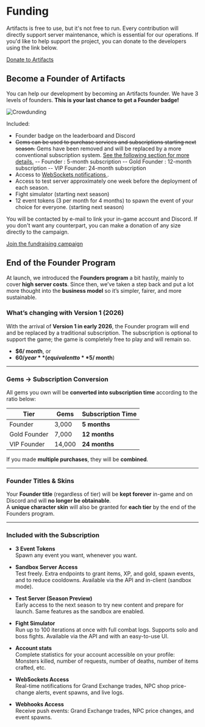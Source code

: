 
# Funding
Artifacts is free to use, but it's not free to run. Every contribution will directly support server maintenance, which is essential for our operations. If you'd like to help support the project, you can donate to the developers using the link below.

[Donate to Artifacts](https://www.paypal.com/donate?campaign_id=H6CLB9W89XPFN)

## Become a Founder of Artifacts ##
 
 You can help our development by becoming an Artifacts founder. We have 3 levels of founders. **This is your last chance to get a Founder badge!**

![Crowdunding](https://i.postimg.cc/kgkV4T6P/crowdunding2.png)

Included:
- Founder badge on the leaderboard and Discord 
- ~~Gems can be used to purchase services and subscriptions starting next season.~~  Gems have been removed and will be replaced by a more conventional subscription system.   [See the following section for more details.](/funding#end-of-the-founder-program)
-- Founder : 5-month subscription
-- Gold Founder : 12-month subscription
-- VIP Founder: 24-month subscription
- Access to [WebSockets notifications ](https://docs.artifactsmmo.com/others/websockets).
- Access to test server approximately one week before the deployment of each season.
- Fight simulator (starting next season)
- 12 event tokens (3 per month for 4 months) to spawn the event of your choice for everyone. (starting next season)

You will be contacted by e-mail to link your in-game account and Discord.
If you don't want any counterpart, you can make a donation of any size directly to the campaign.

[Join the fundraising campaign](https://www.paypal.com/donate?campaign_id=H6CLB9W89XPFN)


## End of the Founder Program

At launch, we introduced the **Founders program** a bit hastily, mainly to cover **high server costs**. Since then, we’ve taken a step back and put a lot more thought into the **business model** so it’s simpler, fairer, and more sustainable.


### What’s changing with Version 1 (2026)

With the arrival of **Version 1 in early 2026**, the Founder program will end and be replaced by a traditional subscription.  The subscription is optional to support the game; the game is completely free to play and will remain so.

- **$6/ month**, or  
- **$60/ year** (equivalent to **$5/ month**)

---

### Gems → Subscription Conversion

All gems you own will be **converted into subscription time** according to the ratio below:

| Tier         | Gems  | Subscription Time |
|--------------|-------|-------------------|
| Founder      | 3,000 | **5 months**      |
| Gold Founder | 7,000 | **12 months**     |
| VIP Founder  | 14,000| **24 months**     |

If you made **multiple purchases**, they will be **combined**.

---

### Founder Titles & Skins

Your **Founder title** (regardless of tier) will be **kept forever** in-game and on Discord and will **no longer be obtainable**.  
A **unique character skin** will also be granted for **each tier** by the end of the Founders program.

---

### Included with the Subscription

- **3 Event Tokens**  
  Spawn any event you want, whenever you want.

- **Sandbox Server Access**  
  Test freely. Extra endpoints to grant items, XP, and gold, spawn events, and to reduce cooldowns. Available via the API and in-client (sandbox mode).

- **Test Server (Season Preview)**  
  Early access to the next season to try new content and prepare for launch. Same features as the sandbox are enabled.

- **Fight Simulator**  
  Run up to 100 iterations at once with full combat logs. Supports solo and boss fights. Available via the API and with an easy-to-use UI.

- **Account stats**  
Complete statistics for your account accessible on your profile: Monsters killed, number of requests, number of deaths, number of items crafted, etc.

- **WebSockets Access**  
  Real-time notifications for Grand Exchange trades, NPC shop price-change alerts, event spawns, and live logs.

- **Webhooks Access**  
  Receive push events: Grand Exchange trades, NPC price changes, and event spawns.
